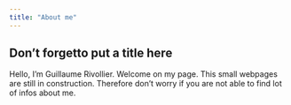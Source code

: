 ```yaml
---
title: "About me"
---
```


## Don't forgetto put a title here

Hello,
I'm Guillaume Rivollier.
Welcome on my page.
This small webpages are still in construction.
Therefore don't worry if you are not able to find lot of infos about me.

